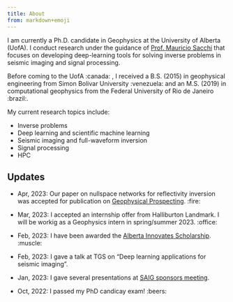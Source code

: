 ```yaml
---
title: About
from: markdown+emoji
---
```

<!-- ![Profile Image](kristian_pro.jpeg) -->

I am currently a Ph.D. candidate in Geophysics at the University of Alberta (UofA). I conduct research under the guidance of <a href="https://sites.ualberta.ca/~msacchi/" target="_blank">Prof. Mauricio Sacchi</a> that focuses on developing deep-learning tools for solving inverse problems in seismic imaging and signal processing.

Before coming to the UofA :canada: , I received a B.S. (2015) in geophysical engineering from Simon Bolivar University :venezuela: and an M.S. (2019) in computational geophysics from the Federal University of Rio de Janeiro :brazil:.

My current research topics include:

* Inverse problems
* Deep learning and scientific machine learning
* Seismic imaging and full-waveform inversion
* Signal processing
* HPC

## Updates
* Apr, 2023: Our paper on nullspace networks for reflectivity inversion was accepted for publication on <a href="https://onlinelibrary.wiley.com/journal/" target="_blank">Geophysical Prospecting</a>. :fire:

* Mar, 2023: I accepted an internship offer from Halliburton Landmark. I will be workig as a Geophysics intern in spring/summer 2023. :office:

* Feb, 2023: I have been awarded the <a href="https://www.ualberta.ca/graduate-studies/awards-and-funding/scholarships/ab-innovates/ai-graduate-student-scholarship.html" target="_blank">Alberta Innovates Scholarship</a>. :muscle: 

* Feb, 2023: I gave a talk at TGS on "Deep learning applications for seismic imaging".

* Jan, 2023: I gave several presentations at [SAIG sponsors meeting](https://saig.physics.ualberta.ca/doku.php?id=publications:annualreports:saig_23p){target="_blank"}.

* Oct, 2022: I passed my PhD candicay exam!	:beers:
